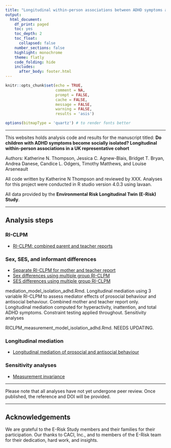 ```yaml
---
title: "Longitudinal within-person associations between ADHD symptoms and social isolation"
output:  
  html_document:
    df_print: paged
    toc: yes
    toc_depth: 2
    toc_float:
      collapsed: false
    number_sections: false
    highlight: monochrome
    theme: flatly
    code_folding: hide
    includes:
      after_body: footer.html
---
```


```r
knitr::opts_chunk$set(echo = TRUE,
                      comment = NA,
                      prompt = FALSE,
                      cache = FALSE,
                      message = FALSE,
                      warning = FALSE,
                      results = 'asis')

options(bitmapType = 'quartz') # to render fonts better
```

***

This websites holds analysis code and results for the manuscript titled: **Do children with ADHD symptoms become socially isolated? Longitudinal within-person associations in a UK representative cohort ** 


Authors: Katherine N. Thompson, Jessica C. Agnew-Blais, Bridget T. Bryan, Andrea Danese,  Candice L. Odgers, Timothy Matthews, and Louise Arseneault

All code written by Katherine N Thompson and reviewed by XXX. Analyses for this project were conducted in R studio version 4.0.3 using lavaan.  

All data provided by the **Environmental Risk Longitudinal Twin (E-Risk) Study**.

***
## Analysis steps 

### RI-CLPM 

* [RI-CLPM: combined parent and teacher reports](RICLPMcomb_isolation_adhd.html)

### Sex, SES, and informant differences

* [Separate RI-CLPM for mother and teacher report](RICLPM_isolation_adhd.html)
* [Sex differences using multiple group RI-CLPM](RICLPM_isolation_adhd_sex.html)
* [SES differences using multiple group RI-CLPM](RICLPM_isolation_adhd_SES.html)



mediation_model_isolation_adhd.Rmd. Longitudinal mediation using 3 variable RI-CLPM to assess mediator effects of prosocial behaviour and antisocial behaviour. Combined mother and teacher report only. Longitudinal mediation computed for hyperactivity, inattention, and total ADHD symptoms. Constraint testing applied throughout.
Sensitivity analyses

RICLPM_measurement_model_isolation_adhd.Rmd. NEEDS UPDATING.

### Longitudinal mediation

* [Longitudinal mediation of prosocial and antisocial behaviour](mediation_model_isolation_adhd.html)

### Sensitivity analyses

* [Measurement invariance](RICLPM_measurement_model_isolation_adhd.html)

***

Please note that all analyses have not yet undergone peer review. Once published, the reference and DOI will be provided.

***

## Acknowledgements 

We are grateful to the E-Risk Study members and their families for their participation. Our thanks to CACI, Inc., and to members of the E-Risk team for their dedication, hard work, and insights.
